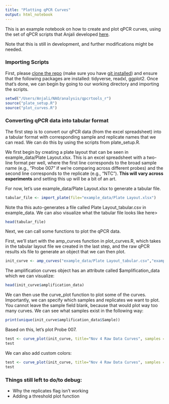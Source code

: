 ```yaml
---
title: "Plotting qPCR Curves"
output: html_notebook
---
```


This is an example notebook on how to create and plot qPCR curves, using the set of qPCR scripts that Anjali developed [here](https://github.com/anjaligopal/qpcrtools_r). 

Note that this is still in development, and further modifications might be needed.

### Importing Scripts

First, please [clone the repo](https://blogs.sap.com/2019/07/12/how-to-clone-a-github-repository-to-local-mac-computer/) (make sure you have [git installed](https://git-scm.com/book/en/v2/Getting-Started-Installing-Git)) and ensure that the following packages are installed: tidyverse, readxl, ggplot2. Once that's done, we can begin by going to our working directory and importing the scripts.

```r
setwd("/Users/Anjali/NAO/analysis/qpcrtools_r")
source("plate_setup.R")
source("plot_curves.R")
```

### Converting qPCR data into tabular format

The first step is to convert our qPCR data (from the excel spreadsheet) into a tabular format with corresponding sample and replicate names that we can read. We can do this by using the scripts from plate_setup.R.

We first begin by creating a plate layout that can be seen in example_data/Plate Layout.xlsx. This is an excel spreadsheet with a two-line format per well, where the first line corresponds to the broad sample name (e.g., "Probe 007" if we're comparing across different probes) and the second line corresponds to the replicate (e.g., "NTC"). **This will vary across experiments** and setting this up will be a bit of an art. 

For now, let's use example_data/Plate Layout.xlsx to generate a tabular file. 

```r
tabular_file <- import_plate(file="example_data/Plate Layout.xlsx")
```

Note tha this auto-generates a file called Plate Layout_tabular.csv in example_data. We can also visualize what the tabular file looks like here>

```r
head(tabular_file)
```

Next, we can call some functions to plot the qPCR data.

First, we'll start with the amp_curves function in plot_curves.R, which takes in the tabular layout file we created in the last step, and the raw qPCR results xls file to generate an object that we can then plot.

```r
init_curve <- amp_curves("example_data/Plate Layout_tabular.csv","example_data/raw data_ 4 Nov 2022_2_point2 TH (007, 004, 010).xls")
```

The amplification curves object has an attribute called $amplification_data which we can visualize:

```r
head(init_curve$amplification_data)
```

We can then use the curve_plot function to plot some of the curves. Importantly, we can specify which samples and replicates we want to plot. You cannot leave the sample field blank, because that would plot way too many curves. We can see what samples exist in the following way:

```r
print(unique(init_curve$amplification_data$Sample))
```

Based on this, let's plot Probe 007.

```r
test <- curve_plot(init_curve, title="Nov 4 Raw Data Curves", samples = c("Probe 007"))
test
```

We can also add custom colors:

```r
test <- curve_plot(init_curve, title="Nov 4 Raw Data Curves", samples = c("Probe 007"), colors = c("Red","Maroon","black","cyan1","cyan3","cyan4"))
test
```

### Things still left to do/to debug:
- Why the replicates flag isn't working
- Adding a threshold plot function